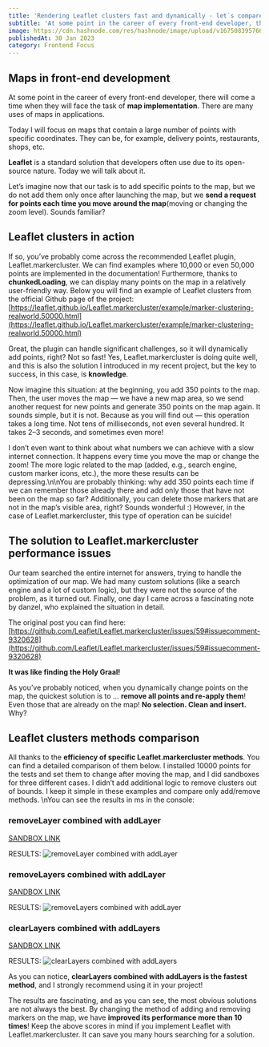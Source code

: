 ```yaml
---
title: 'Rendering Leaflet clusters fast and dynamically - let`s compare 3 methods'
subtitle: 'At some point in the career of every front-end developer, there will come a time when they will face the task of map implementation.'
image: https://cdn.hashnode.com/res/hashnode/image/upload/v1675083957669/51d5f370-2b8f-4ad8-aea0-68162241ce17.jpeg
publishedAt: 30 Jan 2023
category: Frontend Focus
---
```


## Maps in front-end development

At some point in the career of every front-end developer, there will come a time when they will face the task of **map implementation**. There are many uses of maps in applications.

Today I will focus on maps that contain a large number of points with specific coordinates. They can be, for example, delivery points, restaurants, shops, etc.

**Leaflet** is a standard solution that developers often use due to its open-source nature. Today we will talk about it.

Let’s imagine now that our task is to add specific points to the map, but we do not add them only once after launching the map, but we **send a request for points each time you move around the map**(moving or changing the zoom level). Sounds familiar?

## Leaflet clusters in action

If so, you’ve probably come across the recommended Leaflet plugin, Leaflet.markercluster. We can find examples where 10,000 or even 50,000 points are implemented in the documentation! Furthermore, thanks to **chunkedLoading**, we can display many points on the map in a relatively user-friendly way.
Below you will find an example of Leaflet clusters from the official Github page of the project:
[https://leaflet.github.io/Leaflet.markercluster/example/marker-clustering-realworld.50000.html](https://leaflet.github.io/Leaflet.markercluster/example/marker-clustering-realworld.50000.html)

Great, the plugin can handle significant challenges, so it will dynamically add points, right? Not so fast! Yes, Leaflet.markercluster is doing quite well, and this is also the solution I introduced in my recent project, but the key to success, in this case, is **knowledge**.

Now imagine this situation: at the beginning, you add 350 points to the map. Then, the user moves the map — we have a new map area, so we send another request for new points and generate 350 points on the map again. It sounds simple, but it is not. Because as you will find out — this operation takes a long time. Not tens of milliseconds, not even several hundred. It takes 2–3 seconds, and sometimes even more!

I don’t even want to think about what numbers we can achieve with a slow internet connection. It happens every time you move the map or change the zoom! The more logic related to the map (added, e.g., search engine, custom marker icons, etc.), the more these results can be depressing.\n\nYou are probably thinking: why add 350 points each time if we can remember those already there and add only those that have not been on the map so far? Additionally, you can delete those markers that are not in the map’s visible area, right? Sounds wonderful :) However, in the case of Leaflet.markercluster, this type of operation can be suicide!

## The solution to Leaflet.markercluster performance issues

Our team searched the entire internet for answers, trying to handle the optimization of our map. We had many custom solutions (like a search engine and a lot of custom logic), but they were not the source of the problem, as it turned out. Finally, one day I came across a fascinating note by danzel, who explained the situation in detail.

The original post you can find here:
[https://github.com/Leaflet/Leaflet.markercluster/issues/59#issuecomment-9320628](https://github.com/Leaflet/Leaflet.markercluster/issues/59#issuecomment-9320628)

**It was like finding the Holy Graal!**

As you’ve probably noticed, when you dynamically change points on the map, the quickest solution is to … **remove all points and re-apply them**! Even those that are already on the map! **No selection. Clean and insert.** Why?

## Leaflet clusters methods comparison

All thanks to the **efficiency of specific Leaflet.markercluster methods**. You can find a detailed comparison of them below. I installed 10000 points for the tests and set them to change after moving the map, and I did sandboxes for three different cases. I didn’t add additional logic to remove clusters out of bounds. I keep it simple in these examples and compare only add/remove methods. \nYou can see the results in ms in the console:

### removeLayer combined with addLayer

[SANDBOX LINK](https://codesandbox.io/s/leaflet-markerclusters-performance-test-removelayeraddlayer-0zclk)

RESULTS:
![removeLayer combined with addLayer](https://res.cloudinary.com/practicaldev/image/fetch/s--eUP0PvPc--/c_limit%2Cf_auto%2Cfl_progressive%2Cq_auto%2Cw_880/https://agawozniak.dev/wp-content/uploads/2021/05/removelayer_addlayer-1.jpg)

### removeLayers combined with addLayer

[SANDBOX LINK](https://codesandbox.io/s/leaflet-markerclusters-performance-test-removelayersaddlayer-2wofo)

RESULTS:
![removeLayers combined with addLayer](https://res.cloudinary.com/practicaldev/image/fetch/s--3bPs-ie8--/c_limit%2Cf_auto%2Cfl_progressive%2Cq_auto%2Cw_880/https://agawozniak.dev/wp-content/uploads/2021/05/removelayers_addlayer.jpg)

### clearLayers combined with addLayers

[SANDBOX LINK](https://codesandbox.io/s/leaflet-markerclusters-performance-test-addlayersclearlayers-q08xl)

RESULTS:
![clearLayers combined with addLayers](https://res.cloudinary.com/practicaldev/image/fetch/s--0-Sjvvjm--/c_limit%2Cf_auto%2Cfl_progressive%2Cq_auto%2Cw_880/https://agawozniak.dev/wp-content/uploads/2021/05/addlayers-1.jpg)

As you can notice, **clearLayers combined with addLayers is the fastest method**, and I strongly recommend using it in your project!

The results are fascinating, and as you can see, the most obvious solutions are not always the best. By changing the method of adding and removing markers on the map, we have **improved its performance more than 10 times**! Keep the above scores in mind if you implement Leaflet with Leaflet.markercluster. It can save you many hours searching for a solution.
